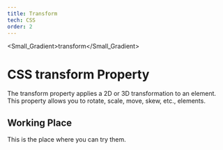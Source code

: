 ```yaml
---
title: Transform
tech: CSS
order: 2
---
```


<Small_Gradient>transform</Small_Gradient>

# CSS transform Property

The transform property applies a 2D or 3D transformation to an element. This property allows you to rotate, scale, move, skew, etc., elements.

## Working Place

This is the place where you can try them.

<Transform />
